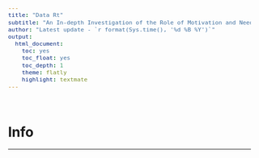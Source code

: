 ```yaml
---
title: "Data Rt"
subtitle: "An In-depth Investigation of the Role of Motivation and Need-based Experiences in Predicting Behavior and Well-being during the COVID-19 Crisis in Belgium"
author: "Latest update - `r format(Sys.time(), '%d %B %Y')`"
output:
  html_document:
    toc: yes
    toc_float: yes
    toc_depth: 1
    theme: flatly
    highlight: textmate
---
```


<style type="text/css">
body{
  font-size: 10pt;
}
p.comment {
background-color: #DBDBDB;
padding: 10px;
border: 1px solid black;
margin-left: 25px;
border-radius: 5px;
font-style: italic;
}
div.blue { background-color:#e6f0ff; border-radius: 15px; padding: 20px;}
div.orange { background-color:#ffa366; border-radius: 5px; padding: 20px;}
div.yellow { background-color:#09bb9f; color: white; border-radius: 5px; padding: 20px;}
div.grey { background-color:#ebebeb; color: white; border-radius: 5px; padding: 20px;}
.btn {
    border-width: 0 0px 0px 0px;
    font-weight: normal;
    text-transform: ;
}
.btn-default {
    color: #2ecc71;
    background-color: #ffffff;
    border-color: #ffffff;
}
</style>

<style>
  .col2 {
    columns: 2 200px;         /* number of columns and width in pixels*/
    -webkit-columns: 2 200px; /* chrome, safari */
    -moz-columns: 2 200px;    /* firefox */
  }
  .col3 {
    columns: 3 100px;
    -webkit-columns: 3 100px;
    -moz-columns: 3 100px;
  }
</style>

<!-- setwd('/Users/joachimwaterschoot/Library/CloudStorage/OneDrive-UGent/watjoa.github.io') -->


<br>

# Info
***









